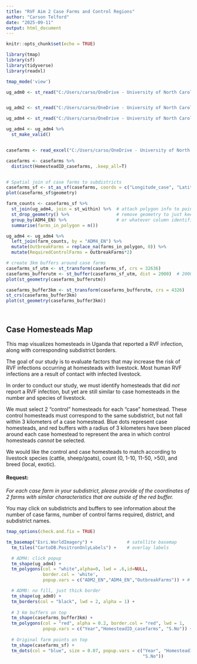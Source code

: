 ```yaml
---
title: "RVF Aim 2 Case Farms and Control Regions"
author: "Carson Telford"
date: "2025-09-11"
output: html_document
---
```


```r
knitr::opts_chunk$set(echo = TRUE)

library(tmap)
library(sf)
library(tidyverse)
library(readxl)

tmap_mode('view')

ug_adm0 <- st_read("C:/Users/carso/OneDrive - University of North Carolina at Chapel Hill/Dissertation/uganda_shapefiles/uga_admbnda_adm0_ubos_20200824.shp")


ug_adm2 <- st_read("C:/Users/carso/OneDrive - University of North Carolina at Chapel Hill/Dissertation/uganda_shapefiles/uga_admbnda_adm2_ubos_20200824.shp")

ug_adm4 <- st_read("C:/Users/carso/OneDrive - University of North Carolina at Chapel Hill/Dissertation/uganda_shapefiles/uga_admbnda_adm4_ubos_20200824.shp")

ug_adm4 <- ug_adm4 %>%
  st_make_valid()


casefarms <- read_excel("C:/Users/carso/OneDrive - University of North Carolina at Chapel Hill/Dissertation/RVFdata/AIM2_HOMESTEADS_FINAL.xlsx")

casefarms <- casefarms %>%
  distinct(HomesteadID_casefarms, .keep_all=T)


# Spatial join of case farms to subdistricts
casefarms_sf <- st_as_sf(casefarms, coords = c("Longitude_case", "Latitude_case"), crs = st_crs(ug_adm4))  # make sure crs matches
plot(casefarms_sf$geometry)

farm_counts <- casefarms_sf %>%
  st_join(ug_adm4, join = st_within) %>%  # attach polygon info to points
  st_drop_geometry() %>%                  # remove geometry to just keep data
  group_by(ADM4_EN) %>%                   # or whatever column identifies your polygon
  summarise(farms_in_polygon = n())

ug_adm4 <- ug_adm4 %>%
  left_join(farm_counts, by = "ADM4_EN") %>%
  mutate(OutbreakFarms = replace_na(farms_in_polygon, 0)) %>%
  mutate(RequiredControlFarms = OutbreakFarms*2)

# create 3km buffers around case farms
casefarms_sf_utm <- st_transform(casefarms_sf, crs = 32636)
casefarms_bufferutm <- st_buffer(casefarms_sf_utm, dist = 2000)  # 2000 meters = 2 km
plot(st_geometry(casefarms_bufferutm))

casefarms_buffer3km <- st_transform(casefarms_bufferutm, crs = 4326)
st_crs(casefarms_buffer3km)
plot(st_geometry(casefarms_buffer3km))

  
```

## Case Homesteads Map

This map visualizes homesteads in Uganda that reported a RVF infection, along with corresponding subdistrict borders. 

The goal of our study is to evaluate factors that may increase the risk of RVF infections occurring at homesteads with livestock. Most human RVF infections are a result of contact with infected livestock.

In order to conduct our study, we must identify homesteads that did *not* report a RVF infection, but yet are still similar to case homesteads in the number and species of livestock.

We must select 2 "control" homesteads for each "case" homestead. These control homesteads must correspond to the same subdistrict, but not fall within 3 kilometers of a case homestead. Blue dots represent case homesteads, and red buffers with a radius of 3 kilometers have been placed around each case homestead to represent the area in which control homesteads *cannot* be selected. 

We would like the control and case homesteads to match according to livestock species (cattle, sheep/goats), count (0, 1-10, 11-50, >50), and breed (local, exotic). 


#### Request:
*For each case farm in your subdistrict, please provide of the coordinates of 2 farms with similar characteristics that are outside of the red buffer.*

You may click on subdistricts and buffers to see information about the number of case farms, number of control farms required, district, and subdistrict names.

```r

tmap_options(check.and.fix = TRUE)

tm_basemap("Esri.WorldImagery") +             # satellite basemap
  tm_tiles("CartoDB.PositronOnlyLabels") +    # overlay labels

  # ADM4: click popup
  tm_shape(ug_adm4) +
  tm_polygons(col = "white",alpha=0, lwd = .6,id=NULL, 
              border.col = 'white',
              popup.vars = c("ADM2_EN","ADM4_EN","OutbreakFarms")) + # light gray borders

  # ADM0: no fill, just thick border
  tm_shape(ug_adm0) +
  tm_borders(col = "black", lwd = 2, alpha = 1) + 
  
  # 3 km buffers on top
  tm_shape(casefarms_buffer3km) +
  tm_polygons(col = "red", alpha = 0.2, border.col = "red", lwd = 1,
              popup.vars = c("Year","HomesteadID_casefarms", "S.No")) +
  
  # Original farm points on top
  tm_shape(casefarms_sf) +
  tm_dots(col = "blue", size = 0.07, popup.vars = c("Year", "HomesteadID_casefarms",
                                                    "S.No")) 


```


